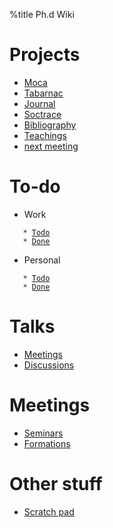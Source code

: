 %title Ph.d Wiki

= Projects =

* [[Moca]]
* [[Tabarnac]]
* [[diary/diary|Journal]]
* [[Soctrace/index|Soctrace]]
* [[Bibliography]]
* [[Teachings]]
* [[next meeting]]

= To-do =

* Work
    * [[vfile:~/Work/todo.txt|Todo]]
    * [[vfile:~/Work/done.txt|Done]]
* Personal
    * [[vfile:~/Documents/owncloud/todo.txt|Todo]]
    * [[vfile:~/Documents/owncloud/done.txt|Done]]

= Talks =

* [[Meetings/index|Meetings]]
* [[Discussions]]

= Meetings =

* [[Seminars/index|Seminars]]
* [[Formations/index|Formations]]

= Other stuff =

* [[Scratch pad]]
